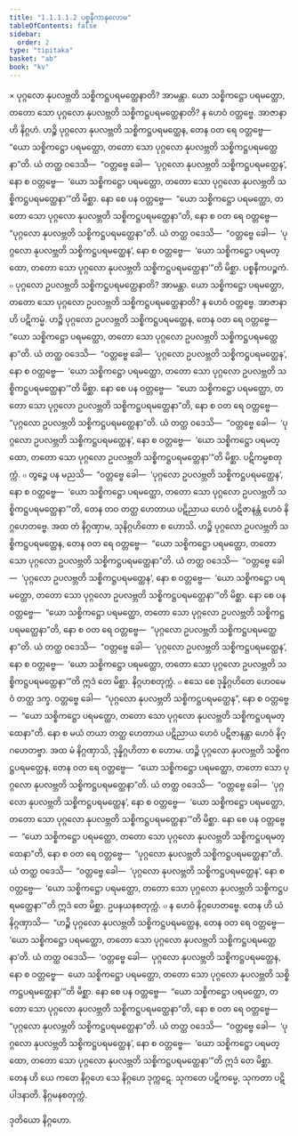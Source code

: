 ```yaml
---
title: "1.1.1.1.2 ပစ္စနီကာနုလောမ"
tableOfContents: false
sidebar:
  order: 2
type: "tipitaka"
basket: "ab"
book: "kv"
---
```



<DynamicBreadcrumb />

<Division number="6" book="kv" e="ch" v="32" p="4">

<Paragraph number="21" book="kv">
× ပုဂ္ဂလော နုပလဗ္ဘတိ သစ္စိကဋ္ဌပရမတ္ထေနာတိ? အာမန္တာ. ယော သစ္စိကဋ္ဌော ပရမတ္ထော, တတော သော ပုဂ္ဂလော နုပလဗ္ဘတိ သစ္စိကဋ္ဌပရမတ္ထေနာတိ? န ဟေဝံ ဝတ္တဗ္ဗေ.
</Paragraph>

<Paragraph number="22" book="kv">
အာဇာနာဟိ နိဂ္ဂဟံ. ဟဉ္စိ ပုဂ္ဂလော နုပလဗ္ဘတိ သစ္စိကဋ္ဌပရမတ္ထေန, တေန ဝတ ရေ ဝတ္တဗ္ဗေ—  “ယော သစ္စိကဋ္ဌော ပရမတ္ထော, တတော သော ပုဂ္ဂလော နုပလဗ္ဘတိ သစ္စိကဋ္ဌပရမတ္ထေနာ”တိ. ယံ တတ္ထ ဝဒေသိ—  “ဝတ္တဗ္ဗေ ခေါ—  ‘ပုဂ္ဂလော နုပလဗ္ဘတိ သစ္စိကဋ္ဌပရမတ္ထေန’, နော စ ဝတ္တဗ္ဗေ—  ‘ယော သစ္စိကဋ္ဌော ပရမတ္ထော, တတော သော ပုဂ္ဂလော နုပလဗ္ဘတိ သစ္စိကဋ္ဌပရမတ္ထေနာ’”တိ မိစ္ဆာ.
</Paragraph>

<Paragraph number="23" book="kv">
နော စေ ပန ဝတ္တဗ္ဗေ—  “ယော သစ္စိကဋ္ဌော ပရမတ္ထော, တတော သော ပုဂ္ဂလော နုပလဗ္ဘတိ သစ္စိကဋ္ဌပရမတ္ထေနာ”တိ, နော စ ဝတ ရေ ဝတ္တဗ္ဗေ—  “ပုဂ္ဂလော နုပလဗ္ဘတိ သစ္စိကဋ္ဌပရမတ္ထေနာ”တိ. ယံ တတ္ထ ဝဒေသိ—  “ဝတ္တဗ္ဗေ ခေါ—  ‘ပုဂ္ဂလော နုပလဗ္ဘတိ သစ္စိကဋ္ဌပရမတ္ထေန’, နော စ ဝတ္တဗ္ဗေ—  ‘ယော သစ္စိကဋ္ဌော ပရမတ္ထော, တတော သော ပုဂ္ဂလော နုပလဗ္ဘတိ သစ္စိကဋ္ဌပရမတ္ထေနာ’”တိ မိစ္ဆာ.

</Paragraph>
</Division>

<Paragraph number="24" type="center" book="kv">
ပစ္စနီကပဉ္စကံ.


</Paragraph>

<Division number="7" book="kv" e="ch" v="32" p="5">

<Paragraph number="25" book="kv">
๐ ပုဂ္ဂလော ဥပလဗ္ဘတိ သစ္စိကဋ္ဌပရမတ္ထေနာတိ? အာမန္တာ. ယော သစ္စိကဋ္ဌော ပရမတ္ထော, တတော သော ပုဂ္ဂလော ဥပလဗ္ဘတိ သစ္စိကဋ္ဌပရမတ္ထေနာတိ? န ဟေဝံ ဝတ္တဗ္ဗေ.
</Paragraph>

<Paragraph number="26" book="kv">
အာဇာနာဟိ ပဋိကမ္မံ. ဟဉ္စိ ပုဂ္ဂလော ဥပလဗ္ဘတိ သစ္စိကဋ္ဌပရမတ္ထေန, တေန ဝတ ရေ ဝတ္တဗ္ဗေ—  “ယော သစ္စိကဋ္ဌော ပရမတ္ထော, တတော သော ပုဂ္ဂလော ဥပလဗ္ဘတိ သစ္စိကဋ္ဌပရမတ္ထေနာ”တိ. ယံ တတ္ထ ဝဒေသိ—  “ဝတ္တဗ္ဗေ ခေါ—  ‘ပုဂ္ဂလော ဥပလဗ္ဘတိ သစ္စိကဋ္ဌပရမတ္ထေန’, နော စ ဝတ္တဗ္ဗေ—  ‘ယော သစ္စိကဋ္ဌော ပရမတ္ထော, တတော သော ပုဂ္ဂလော ဥပလဗ္ဘတိ သစ္စိကဋ္ဌပရမတ္ထေနာ’”တိ မိစ္ဆာ.
</Paragraph>

<Paragraph number="27" book="kv">
နော စေ ပန ဝတ္တဗ္ဗေ—  “ယော သစ္စိကဋ္ဌော ပရမတ္ထော, တတော သော ပုဂ္ဂလော ဥပလဗ္ဘတိ သစ္စိကဋ္ဌပရမတ္ထေနာ”တိ, နော စ ဝတ ရေ ဝတ္တဗ္ဗေ—  “ပုဂ္ဂလော ဥပလဗ္ဘတိ သစ္စိကဋ္ဌပရမတ္ထေနာ”တိ. ယံ တတ္ထ ဝဒေသိ—  “ဝတ္တဗ္ဗေ ခေါ—  ‘ပုဂ္ဂလော ဥပလဗ္ဘတိ သစ္စိကဋ္ဌပရမတ္ထေန’, နော စ ဝတ္တဗ္ဗေ—  ‘ယော သစ္စိကဋ္ဌော ပရမတ္ထော, တတော သော ပုဂ္ဂလော ဥပလဗ္ဘတိ သစ္စိကဋ္ဌပရမတ္ထေနာ’”တိ မိစ္ဆာ.

</Paragraph>
</Division>

<Paragraph number="28" type="center" book="kv">
ပဋိကမ္မစတုက္ကံ.


</Paragraph>

<Division number="8" book="kv" e="ch" v="32" p="5">

<Paragraph number="29" book="kv">
๐ တွဉ္စေ ပန မညသိ—  “ဝတ္တဗ္ဗေ ခေါ—  ‘ပုဂ္ဂလော ဥပလဗ္ဘတိ သစ္စိကဋ္ဌပရမတ္ထေန’, နော စ ဝတ္တဗ္ဗေ—  ‘ယော သစ္စိကဋ္ဌော ပရမတ္ထော, တတော သော ပုဂ္ဂလော ဥပလဗ္ဘတိ သစ္စိကဋ္ဌပရမတ္ထေနာ’”တိ, တေန တဝ တတ္ထ ဟေတာယ ပဋိညာယ ဟေဝံ ပဋိဇာနန္တံ ဟေဝံ နိဂ္ဂဟေတဗ္ဗေ. အထ တံ နိဂ္ဂဏှာမ, သုနိဂ္ဂဟိတော စ ဟောသိ.
</Paragraph>

<Paragraph number="30" book="kv">
ဟဉ္စိ ပုဂ္ဂလော ဥပလဗ္ဘတိ သစ္စိကဋ္ဌပရမတ္ထေန, တေန ဝတ ရေ ဝတ္တဗ္ဗေ—  “ယော သစ္စိကဋ္ဌော ပရမတ္ထော, တတော သော ပုဂ္ဂလော ဥပလဗ္ဘတိ သစ္စိကဋ္ဌပရမတ္ထေနာ”တိ. ယံ တတ္ထ ဝဒေသိ—  “ဝတ္တဗ္ဗေ ခေါ—  ‘ပုဂ္ဂလော ဥပလဗ္ဘတိ သစ္စိကဋ္ဌပရမတ္ထေန’, နော စ ဝတ္တဗ္ဗေ—  ‘ယော သစ္စိကဋ္ဌော ပရမတ္ထော, တတော သော ပုဂ္ဂလော ဥပလဗ္ဘတိ သစ္စိကဋ္ဌပရမတ္ထေနာ’”တိ မိစ္ဆာ.
</Paragraph>

<Paragraph number="31" book="kv">
နော စေ ပန ဝတ္တဗ္ဗေ—  “ယော သစ္စိကဋ္ဌော ပရမတ္ထော, တတော သော ပုဂ္ဂလော ဥပလဗ္ဘတိ သစ္စိကဋ္ဌပရမတ္ထေနာ”တိ, နော စ ဝတ ရေ ဝတ္တဗ္ဗေ—  “ပုဂ္ဂလော ဥပလဗ္ဘတိ သစ္စိကဋ္ဌပရမတ္ထေနာ”တိ. ယံ တတ္ထ ဝဒေသိ—  “ဝတ္တဗ္ဗေ ခေါ—  ‘ပုဂ္ဂလော ဥပလဗ္ဘတိ သစ္စိကဋ္ဌပရမတ္ထေန’, နော စ ဝတ္တဗ္ဗေ—  ‘ယော သစ္စိကဋ္ဌော ပရမတ္ထော, တတော သော ပုဂ္ဂလော ဥပလဗ္ဘတိ သစ္စိကဋ္ဌပရမတ္ထေနာ’”တိ ဣဒံ တေ မိစ္ဆာ.

</Paragraph>
</Division>

<Paragraph number="32" type="center" book="kv">
နိဂ္ဂဟစတုက္ကံ.


</Paragraph>

<Division number="9" book="kv" e="ch" v="32" p="6">

<Paragraph number="33" book="kv">
๐ ဧသေ စေ ဒုန္နိဂ္ဂဟိတေ ဟေဝမေဝံ တတ္ထ ဒက္ခ. ဝတ္တဗ္ဗေ ခေါ—  “ပုဂ္ဂလော နုပလဗ္ဘတိ သစ္စိကဋ္ဌပရမတ္ထေန”, နော စ ဝတ္တဗ္ဗေ—  “ယော သစ္စိကဋ္ဌော ပရမတ္ထော, တတော သော ပုဂ္ဂလော နုပလဗ္ဘတိ သစ္စိကဋ္ဌပရမတ္ထေနာ”တိ. နော စ မယံ တယာ တတ္ထ ဟေတာယ ပဋိညာယ ဟေဝံ ပဋိဇာနန္တာ ဟေဝံ နိဂ္ဂဟေတဗ္ဗာ. အထ မံ နိဂ္ဂဏှာသိ, ဒုန္နိဂ္ဂဟိတာ စ ဟောမ.
</Paragraph>

<Paragraph number="34" book="kv">
ဟဉ္စိ ပုဂ္ဂလော နုပလဗ္ဘတိ သစ္စိကဋ္ဌပရမတ္ထေန, တေန ဝတ ရေ ဝတ္တဗ္ဗေ—  “ယော သစ္စိကဋ္ဌော ပရမတ္ထော, တတော သော ပုဂ္ဂလော နုပလဗ္ဘတိ သစ္စိကဋ္ဌပရမတ္ထေနာ”တိ. ယံ တတ္ထ ဝဒေသိ—  “ဝတ္တဗ္ဗေ ခေါ—  ‘ပုဂ္ဂလော နုပလဗ္ဘတိ သစ္စိကဋ္ဌပရမတ္ထေန’, နော စ ဝတ္တဗ္ဗေ—  ‘ယော သစ္စိကဋ္ဌော ပရမတ္ထော, တတော သော ပုဂ္ဂလော နုပလဗ္ဘတိ သစ္စိကဋ္ဌပရမတ္ထေနာ’”တိ မိစ္ဆာ.
</Paragraph>

<Paragraph number="35" book="kv">
နော စေ ပန ဝတ္တဗ္ဗေ—  “ယော သစ္စိကဋ္ဌော ပရမတ္ထော, တတော သော ပုဂ္ဂလော နုပလဗ္ဘတိ သစ္စိကဋ္ဌပရမတ္ထေနာ”တိ, နော စ ဝတ ရေ ဝတ္တဗ္ဗေ—  “ပုဂ္ဂလော နုပလဗ္ဘတိ သစ္စိကဋ္ဌပရမတ္ထေနာ”တိ. ယံ တတ္ထ ဝဒေသိ—  “ဝတ္တဗ္ဗေ ခေါ—  ‘ပုဂ္ဂလော နုပလဗ္ဘတိ သစ္စိကဋ္ဌပရမတ္ထေန’, နော စ ဝတ္တဗ္ဗေ—  ‘ယော သစ္စိကဋ္ဌော ပရမတ္ထော, တတော သော ပုဂ္ဂလော နုပလဗ္ဘတိ သစ္စိကဋ္ဌပရမတ္ထေနာ’”တိ ဣဒံ တေ မိစ္ဆာ.

</Paragraph>
</Division>

<Paragraph number="36" type="center" book="kv">
ဥပနယနစတုက္ကံ.


</Paragraph>

<Division number="10" book="kv" e="ch" v="32" p="7">

<Paragraph number="37" book="kv">
๐ န ဟေဝံ နိဂ္ဂဟေတဗ္ဗေ. တေန ဟိ ယံ နိဂ္ဂဏှာသိ—  “ဟဉ္စိ ပုဂ္ဂလော နုပလဗ္ဘတိ သစ္စိကဋ္ဌပရမတ္ထေန, တေန ဝတ ရေ ဝတ္တဗ္ဗေ—  ‘ယော သစ္စိကဋ္ဌော ပရမတ္ထော, တတော သော ပုဂ္ဂလော နုပလဗ္ဘတိ သစ္စိကဋ္ဌပရမတ္ထေနာ’တိ. ယံ တတ္ထ ဝဒေသိ—  ‘ဝတ္တဗ္ဗေ ခေါ—  ပုဂ္ဂလော နုပလဗ္ဘတိ သစ္စိကဋ္ဌပရမတ္ထေန, နော စ ဝတ္တဗ္ဗေ—  ယော သစ္စိကဋ္ဌော ပရမတ္ထော, တတော သော ပုဂ္ဂလော နုပလဗ္ဘတိ သစ္စိကဋ္ဌပရမတ္ထေနာ’”တိ မိစ္ဆာ.
</Paragraph>

<Paragraph number="38" book="kv">
နော စေ ပန ဝတ္တဗ္ဗေ—  “ယော သစ္စိကဋ္ဌော ပရမတ္ထော, တတော သော ပုဂ္ဂလော နုပလဗ္ဘတိ သစ္စိကဋ္ဌပရမတ္ထေနာ”တိ, နော စ ဝတ ရေ ဝတ္တဗ္ဗေ—  “ပုဂ္ဂလော နုပလဗ္ဘတိ သစ္စိကဋ္ဌပရမတ္ထေနာ”တိ. ယံ တတ္ထ ဝဒေသိ—  “ဝတ္တဗ္ဗေ ခေါ—  ‘ပုဂ္ဂလော နုပလဗ္ဘတိ သစ္စိကဋ္ဌပရမတ္ထေန’, နော စ ဝတ္တဗ္ဗေ—  ‘ယော သစ္စိကဋ္ဌော ပရမတ္ထော, တတော သော ပုဂ္ဂလော နုပလဗ္ဘတိ သစ္စိကဋ္ဌပရမတ္ထေနာ’”တိ ဣဒံ တေ မိစ္ဆာ. တေန ဟိ ယေ ကတေ နိဂ္ဂဟေ သေ နိဂ္ဂဟေ ဒုက္ကဋေ. သုကတေ ပဋိကမ္မေ, သုကတာ ပဋိပါဒနာတိ.

</Paragraph>
</Division>

<Paragraph number="39" type="center" book="kv">
နိဂ္ဂမနစတုက္ကံ.

  
ဒုတိယော နိဂ္ဂဟော.
</Paragraph>